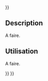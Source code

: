 <languages/>
{{UnfinishedDocu{{#translation:}}}}

{{Docnav/fr
|[[Std_DlgMacroExecuteDirect/fr|Exécuter une macro]]
|[[Std_MacroStartDebug/fr|Débogage de macro]]
|[[Std_Macro_Menu/fr|Menu Macro]]
|IconL=Std_DlgMacroExecuteDirect.svg
|IconR=Std_MacroStartDebug.svg
|IconC=Freecad.svg
}}

{{GuiCommand/fr
|Name=Std MacroAttachDebugger
|Name/fr=Std Débogueur distant
|MenuLocation=Macro → Se connecter au débogueur distant...
|Workbenches=Tous
}}

==Description==

A faire.

<span id="Usage"></span>
==Utilisation==

A faire.


{{Docnav/fr
|[[Std_DlgMacroExecuteDirect/fr|Exécuter une macro]]
|[[Std_MacroStartDebug/fr|Débogage de macro]]
|[[Std_Macro_Menu/fr|Menu Macro]]
|IconL=Std_DlgMacroExecuteDirect.svg
|IconR=Std_MacroStartDebug.svg
|IconC=Freecad.svg
}}

{{Std_Base_navi{{#translation:}}}}
{{Userdocnavi{{#translation:}}}}
